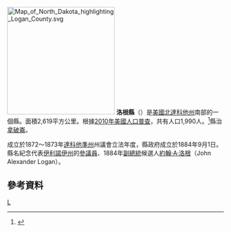 {{noteTA
|T=zh-hans:洛根县 (北达科他州);zh-hk:洛根縣 (北達科他州);zh-tw:洛根郡 (北達科他州);
}}

{{Otheruses|洛根縣|subject=美國北達科他州的一個縣|other=同名的縣}}
[[File:Map_of_North_Dakota_highlighting_Logan_County.svg|250px]]
'''洛根縣'''（{{lang-en|Logan County}}）是[[美國|美國]][[北達科他州|北達科他州]]南部的一個縣。面積2,619平方公里。根據[[2010年美國人口普查|2010年美國人口普查]]，共有人口1,990人。<ref name="2010 Census (County)">{{cite web|title=2010 Census Redistricting Data (Public Law 94-171) Summary File|url=http://factfinder2.census.gov/faces/tableservices/jsf/pages/productview.xhtml?pid=DEC_10_PL_GCTPL2.ST05&prodType=table|work=American FactFinder|publisher=United States Census Bureau|accessdate=3 May 2011|archive-date=2014-10-23|archive-url=https://web.archive.org/web/20141023130055/http://factfinder2.census.gov/faces/tableservices/jsf/pages/productview.xhtml?pid=DEC_10_PL_GCTPL2.ST05&prodType=table|dead-url=no}}</ref>縣治[[拿破崙_(北達科他州)|拿破崙]]。

成立於1872～1873年[[達科他準州|達科他準州]]州議會立法年度，縣政府成立於1884年9月1日。縣名紀念代表[[伊利諾伊州|伊利諾伊州]]的[[美國參議院|參議員]]、1884年[[美國副總統|副總統]]候選人[[約翰·A·洛根|約翰·A·洛根]]（John Alexander Logan）。

== 參考資料 ==
{{Reflist}}

[[Category:北達科他州行政區劃|L]]